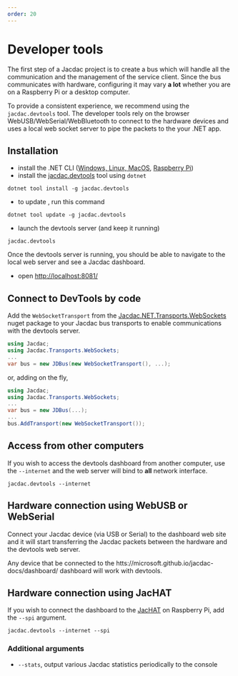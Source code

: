 ```yaml
---
order: 20
---
```

# Developer tools

The first step of a Jacdac project is to create a bus which will handle all the communication and
the management of the service client.
Since the bus communicates with hardware, configuring it may vary **a lot** whether you are on a Raspberry Pi or a desktop computer.

To provide a consistent experience, we recommend using the `jacdac.devtools` tool.
The developer tools rely on the browser WebUSB/WebSerial/WebBluetooth to connect to the hardware devices and uses a local web socket server
to pipe the packets to the your .NET app.

## Installation

-   install the .NET CLI ([Windows, Linux, MacOS](https://docs.microsoft.com/en-us/dotnet/core/install/), [Raspberry Pi](https://docs.microsoft.com/en-us/dotnet/iot/deployment))
-   install the [jacdac.devtools](https://www.nuget.org/packages/Jacdac.DevTools/) tool using `dotnet`

```
dotnet tool install -g jacdac.devtools
```

-   to update , run this command

```
dotnet tool update -g jacdac.devtools
```

-   launch the devtools server (and keep it running)

```
jacdac.devtools
```

Once the devtools server is running, you should be able to navigate to the local web server and see a Jacdac dashboard.

- open [http://localhost:8081/](http://localhost:8081/)

## Connect to DevTools by code

Add the `WebSocketTransport` from the [Jacdac.NET.Transports.WebSockets](https://www.nuget.org/packages/Jacdac.NET.Transports.WebSockets/) nuget package
to your Jacdac bus transports to enable communications with the devtools server.

```cs
using Jacdac;
using Jacdac.Transports.WebSockets;
...
var bus = new JDBus(new WebSocketTransport(), ...);
```

or, adding on the fly,

```cs
using Jacdac;
using Jacdac.Transports.WebSockets;
...
var bus = new JDBus(...);
...
bus.AddTransport(new WebSocketTransport());
```

## Access from other computers

If you wish to access the devtools dashboard from another computer,
use the ``--internet`` and the web server will bind to **all** network interface.

```
jacdac.devtools --internet
```

## Hardware connection using WebUSB or WebSerial

Connect your Jacdac device (via USB or Serial) to the dashboard web site and it will start 
transferring the Jacdac packets between the hardware and the devtools web server.

Any device that be connected to the htts://microsoft.github.io/jacdac-docs/dashboard/ dashboard will work with devtools.

## Hardware connection using JacHAT

If you wish to connect the dashboard to the [JacHAT](https://microsoft.github.io/jacdac-docs/devices/microsoft-research/jmspibridgev37v37) on Raspberry Pi, 
add the ``--spi`` argument.

```
jacdac.devtools --internet --spi
```

### Additional arguments

- `--stats`, output various Jacdac statistics periodically to the console
